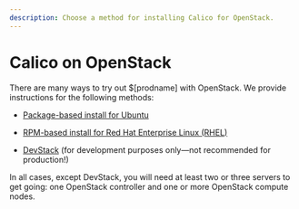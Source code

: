 ```yaml
---
description: Choose a method for installing Calico for OpenStack.
---
```


# Calico on OpenStack

There are many ways to try out $[prodname] with OpenStack. We provide instructions for the
following methods:

- [Package-based install for Ubuntu](ubuntu.mdx)

- [RPM-based install for Red Hat Enterprise Linux (RHEL)](redhat.mdx)

- [DevStack](devstack.mdx) (for development purposes only—not recommended for production!)

In all cases, except DevStack, you will need at least two or three servers to
get going: one OpenStack controller and one or more OpenStack compute nodes.
